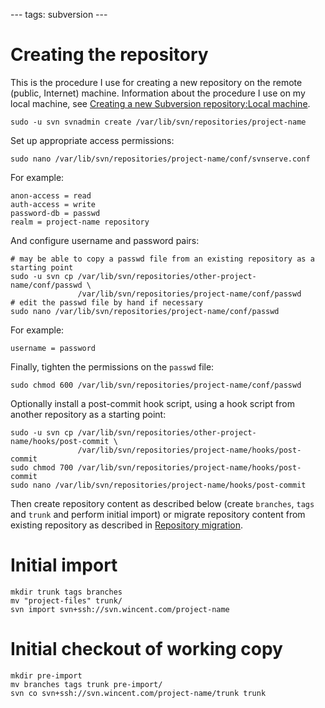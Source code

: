---
tags: subversion
---
= Creating the repository =

This is the procedure I use for creating a new repository on the remote (public, Internet) machine. Information about the procedure I use on my local machine, see [[Creating a new Subversion repository:Local machine]].

<pre>sudo -u svn svnadmin create /var/lib/svn/repositories/project-name</pre>

Set up appropriate access permissions:

<pre>sudo nano /var/lib/svn/repositories/project-name/conf/svnserve.conf</pre>

For example:

<pre>anon-access = read
auth-access = write
password-db = passwd
realm = project-name repository</pre>

And configure username and password pairs:

<pre># may be able to copy a passwd file from an existing repository as a starting point
sudo -u svn cp /var/lib/svn/repositories/other-project-name/conf/passwd \
               /var/lib/svn/repositories/project-name/conf/passwd 
# edit the passwd file by hand if necessary
sudo nano /var/lib/svn/repositories/project-name/conf/passwd</pre>

For example:

<pre>username = password</pre>

Finally, tighten the permissions on the <tt>passwd</tt> file:

<pre>sudo chmod 600 /var/lib/svn/repositories/project-name/conf/passwd</pre>

Optionally install a post-commit hook script, using a hook script from another repository as a starting point:

<pre>sudo -u svn cp /var/lib/svn/repositories/other-project-name/hooks/post-commit \
               /var/lib/svn/repositories/project-name/hooks/post-commit
sudo chmod 700 /var/lib/svn/repositories/project-name/hooks/post-commit
sudo nano /var/lib/svn/repositories/project-name/hooks/post-commit</pre>
 
Then create repository content as described below (create <tt>branches</tt>, <tt>tags</tt> and <tt>trunk</tt> and perform initial import) or migrate repository content from existing repository as described in [[Repository migration]].

= Initial import =

<pre>mkdir trunk tags branches
mv "project-files" trunk/
svn import svn+ssh://svn.wincent.com/project-name</pre>

= Initial checkout of working copy =

<pre>mkdir pre-import
mv branches tags trunk pre-import/
svn co svn+ssh://svn.wincent.com/project-name/trunk trunk</pre>
